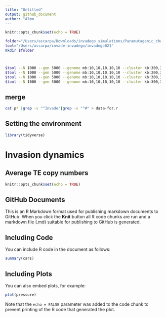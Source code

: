 ```yaml
---
title: "Untitled"
output: github_document
author: "Almo
---
```


```r
knitr::opts_chunk$set(echo = TRUE)
```

```bash
folder="/Users/ascarpa/Downloads/invadego_simulations/Paramutagenic_chain_reaction/Invasion_clusters"
tool="/Users/ascarpa/invade-invadego/invadego021"
mkdir $folder



$tool --N 1000 --gen 5000 --genome mb:10,10,10,10,10 --cluster kb:300,300,300,300,300 --rr 4,4,4,4,4 --rep 100 --steps 20 -u 0.1 --basepop 100 --sampleid p00 > $folder/p0 &
$tool --N 1000 --gen 5000 --genome mb:10,10,10,10,10 --cluster kb:300,300,300,300,300 --rr 4,4,4,4,4 --rep 100 --steps 20 -u 0.1 --basepop 100 --paramutation 100:1 --sampleid p50 > $folder/p1 &
$tool --N 1000 --gen 5000 --genome mb:10,10,10,10,10 --cluster kb:300,300,300,300,300 --rr 4,4,4,4,4 --rep 100 --steps 20 -u 0.1 --basepop 100 --paramutation 10:0 --sampleid p10 > $folder/p10 &
$tool --N 1000 --gen 5000 --genome mb:10,10,10,10,10 --cluster kb:300,300,300,300,300 --rr 4,4,4,4,4 --rep 100 --steps 20 -u 0.1 --basepop 100 --paramutation 1:0 --sampleid p100 > $folder/p100
```
## merge

```bash
cat p* |grep -v "^Invade"|grep -v "^#" > data-for.r
```

## Setting the environment
``` r
library(tidyverse)
```

# Invasion dynamics

## Average TE copy numbers


















```r
knitr::opts_chunk$set(echo = TRUE)
```

## GitHub Documents

This is an R Markdown format used for publishing markdown documents to GitHub. When you click the **Knit** button all R code chunks are run and a markdown file (.md) suitable for publishing to GitHub is generated.

## Including Code

You can include R code in the document as follows:

```r
summary(cars)
```

## Including Plots

You can also embed plots, for example:

```r
plot(pressure)
```

Note that the `echo = FALSE` parameter was added to the code chunk to prevent printing of the R code that generated the plot.
